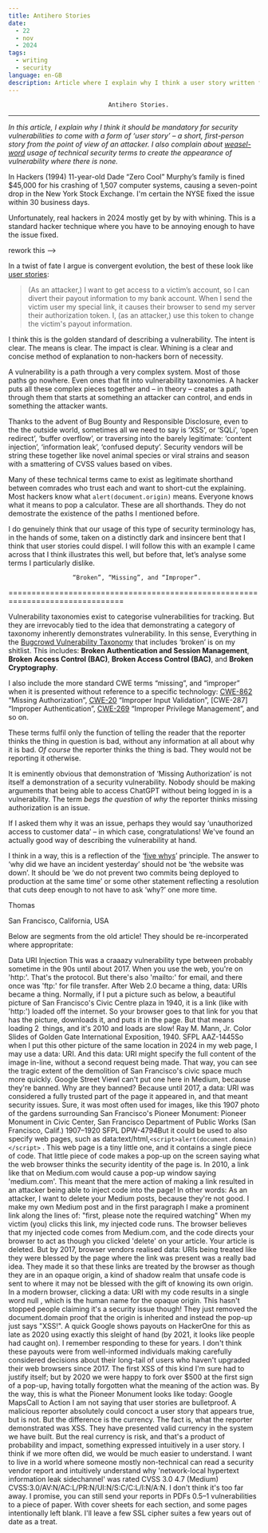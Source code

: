 ```yaml
---
title: Antihero Stories
date:
  - 22
  - nov
  - 2024
tags:
  - writing
  - security
language: en-GB
description: Article where I explain why I think a user story written from the point of view of an attacker should be mandatory.
---
```


                                Antihero Stories.
-------------------------------------------------------------------------------

*In this article, I explain why I think it should be *mandatory* for security
vulnerabilities to come with a form of ‘user story’ – a short, first-person
story from the point of view of an attacker. I also complain about
[weasel-word] usage of technical security terms to create the appearance of
vulnerability where there is none.*

[weasel-word]: https://en.wikipedia.org/wiki/Weasel_word "Weasel word
    (Wikipedia)"

In Hackers (1994) 11-year-old Dade “Zero Cool” Murphy’s family is fined $45,000
for his crashing of 1,507 computer systems, causing a seven-point drop in the
New York Stock Exchange. I'm certain the NYSE fixed the issue within 30
business days.

Unfortunately, real hackers in 2024 mostly get by by with whining. This is a
standard hacker technique where you have to be annoying enough to have the
issue fixed.

 rework this -->

In a twist of fate I argue is convergent evolution, the best of
these look like [user stories][user story]:

[user story]: https://en.wikipedia.org/wiki/user_story "User story (Wikipedia)"

> (As an attacker,) I want to get access to a victim’s account, so I can divert
> their payout information to my bank account. When I send the victim user my
> special link, it causes their browser to send my server their authorization
> token. I, (as an attacker,) use this token to change the victim's payout
> information.

I think this is the golden standard of describing a vulnerability. The intent
is clear. The means is clear. The impact is clear. Whining is a clear and
concise method of explanation to non-hackers born of necessity.

A vulnerability is a path through a very complex system. Most of those paths go
nowhere. Even ones that fit into vulnerability taxonomies. A hacker puts all
these complex pieces together and – in theory – creates a path through them
that starts at something an attacker can control, and ends in something the
attacker wants.

Thanks to the advent of Bug Bounty and Responsible Disclosure, even to the the
outside world, sometimes all we need to say is ‘XSS’, or ‘SQLi’, ‘open
redirect’, ‘buffer overflow’, or traversing into the barely legitimate:
‘content injection’, ‘information leak’, ‘confused deputy’. Security vendors
will be string these together like novel animal species or viral strains and
season with a smattering of CVSS values based on vibes.

Many of these technical terms came to exist as legitimate shorthand between
comrades who trust each and want to short-cut the explaining. Most hackers know
what `alert(document.origin)` means. Everyone knows what it means to pop a
calculator. These are all shorthands. They do not demostrate the existence of
the paths I mentioned before.

I do genuinely think that our usage of this type of security terminology has,
in the hands of some, taken on a distinctly dark and insincere bent that I
think that user stories could dispel. I will follow this with an example I came
across that I think illustrates this well, but before that, let’s analyse some
terms I particularly dislike.

                      “Broken”, “Missing”, and “Improper”.
===============================================================================

Vulnerability taxonomies exist to categorise vulnerabilities for tracking. But
they are irrevocably tied to the idea that demonstrating a category of taxonomy
inherently demonstrates vulnerability. In this sense, Everything in the
[Bugcrowd Vulnerability Taxonomy] that includes ‘broken’ is on my shitlist.
This includes: **Broken Authentication and Session Management**, **Broken
Access Control (BAC)**, **Broken Access Control (BAC)**, and **Broken
Cryptography**.

[Bugcrowd Vulnerability Taxonomy]:
    https://bugcrowd.com/vulnerability-rating-taxonomy

I also include the more standard CWE terms “missing”, and “improper” when it is
presented without reference to a specific technology: [CWE-862] “Missing
Authorization”, [CWE-20] “Improper Input Validation”, [CWE-287] “Improper
Authentication”, [CWE-269] “Improper Privilege Management”, and so on.

[CWE-862]: https://cwe.mitre.org/data/definitions/862.html
[CWE-20]: https://cwe.mitre.org/data/definitions/20.html
[CWE-297]: https://cwe.mitre.org/data/definitions/287.html
[CWE-269]: https://cwe.mitre.org/data/definitions/269.html

These terms fulfil only the function of telling the reader that the reporter
thinks the thing in question is bad, without any information at all about why
it is bad. *Of course* the reporter thinks the thing is bad. They would not be
reporting it otherwise.

It is eminently obvious that demonstration of ‘Missing Authorization’ is not
itself a demonstration of a security vulnerability. Nobody should be making
arguments that being able to access ChatGPT without being logged in is a
vulnerability. The term _begs the question_ of _why_ the reporter thinks
missing authorization is an issue.

If I asked them why it was an issue, perhaps they would say ‘unauthorized
access to customer data’ – in which case, congratulations! We've found an
actually good way of describing the vulnerability at hand.

I think in a way, this is a reflection of the ‘[five whys]’ principle. The
answer to ‘why did we have an incident yesterday’ should not be ‘the website
was down’. It should be ‘we do not prevent two commits being deployed to
production at the same time’ or some other statement reflecting a resolution
that cuts deep enough to not have to ask ‘why?’ one more time.

[five whys]: https://en.wikipedia.org/wiki/Five_whys "Wikipedia: Five whys"





Thomas

San Francisco, California, USA

Below are segments from the old article! They should be re-incorperated where
appropritate:

Data URI Injection This was a craaazy vulnerability type between probably
sometime in the 90s until about 2017. When you use the web, you're on 'http:'.
That's the protocol. But there's also 'mailto:' for email, and there once was
'ftp:' for file transfer. After Web 2.0 became a thing, data: URIs became a
thing. Normally, if I put a picture such as below, a beautiful picture of San
Francisco's Civic Centre plaza in 1940, it is a link (like with 'http:') loaded
off the internet. So your browser goes to that link for you that has the
picture, downloads it, and puts it in the page. But that means loading 2
 things, and it's 2010 and loads are slow! Ray M. Mann, Jr. Color Slides of
Golden Gate International Exposition, 1940. SFPL AAZ-1445So when I put this
other picture of the same location in 2024 in my web page, I may use a data:
URI. And this data: URI might specify the full content of the image in-line,
without a second request being made. That way, you can see the tragic extent of
the demolition of San Francisco's civic space much more quickly. Google
Street ViewI can't put one here in Medium, because they're banned. Why are they
banned? Because until 2017, a data: URI was considered a fully trusted part of
the page it appeared in, and that meant security issues. Sure, it was most
often used for images, like this 1907 photo of the gardens surrounding San
Francisco's Pioneer Monument: Pioneer Monument in Civic Center, San Francisco
Department of Public Works (San Francisco, Calif.) 1907–1920 SFPL DPW-4794But
it could be used to also specify web pages, such as
data:text/html,`<script>alert(document.domain)</script>` . This web page is a
tiny little one, and it contains a single piece of code. That little piece of
code makes a pop-up on the screen saying what the web browser thinks the
security identity of the page is. In 2010, a link like that on Medium.com would
cause a pop-up window saying 'medium.com'. This meant that the mere action of
making a link resulted in an attacker being able to inject code into the page!
In other words: As an attacker, I want to delete your Medium posts, because
they're not good. I make my own Medium post and in the first paragraph I make a
prominent link along the lines of: "first, please note the required watching"
When my victim (you) clicks this link, my injected code runs. The browser
believes that my injected code comes from Medium.com, and the code directs your
browser to act as though you clicked 'delete' on your article. Your article is
deleted. But by 2017, browser vendors realised data: URIs being treated like
they were blessed by the page where the link was present was a really bad idea.
They made it so that these links are treated by the browser as though they are
in an opaque origin, a kind of shadow realm that unsafe code is sent to where
it may not be blessed with the gift of knowing its own origin. In a modern
browser, clicking a data: URI with my code results in a single word null ,
which is the human name for the opaque origin. This hasn't stopped people
claiming it's a security issue though! They just removed the document.domain
proof that the origin is inherited and instead the pop-up just says "XSS!". A
quick Google shows payouts on HackerOne for this as late as 2020 using exactly
this sleight of hand (by 2021, it looks like people had caught on). I remember
responding to these for years. I don't think these payouts were from
well-informed individuals making carefully considered decisions about their
long-tail of users who haven't upgraded their web browsers since 2017. The
first XSS of this kind I'm sure had to justify itself; but by 2020 we were
happy to fork over $500 at the first sign of a pop-up, having totally forgotten
what the meaning of the action was. By the way, this is what the Pioneer
Monument looks like today: Google MapsCall to Action I am not saying that user
stories are bulletproof. A malicious reporter absolutely could concoct a user
story that appears true, but is not. But the difference is the currency. The
fact is, what the reporter demonstrated was XSS. They have presented valid
currency in the system we have built. But the real currency is risk, and that's
a product of probability and impact, something expressed intuitively in a user
story. I think if we more often did, we would be much easier to understand. I
want to live in a world where someone mostly non-technical can read a security
vendor report and intuitively understand why 'network-local hypertext
information leak sidechannel' was rated CVSS 3.0 4.7 (Medium)
CVSS:3.0/AV:N/AC:L/PR:N/UI:N/S:C/C:L/I:N/A:N. I don't think it's too far away.
I promise, you can still send your reports in PDFs 0.5–1 vulnerabilities to a
piece of paper. With cover sheets for each section, and some pages
intentionally left blank. I'll leave a few SSL cipher suites a few years out of
date as a treat.
